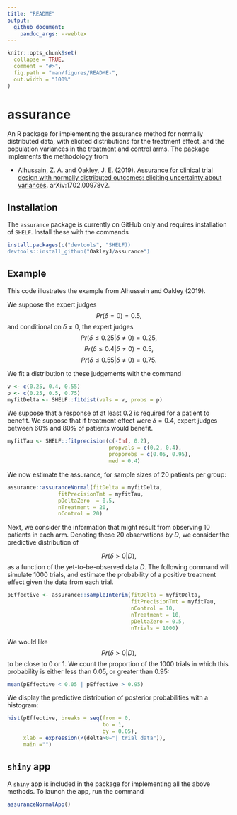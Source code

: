 ```yaml
---
title: "README"
output:
  github_document:
    pandoc_args: --webtex
---
```


<!-- README.md is generated from README.Rmd. Please edit that file -->

```r
knitr::opts_chunk$set(
  collapse = TRUE,
  comment = "#>",
  fig.path = "man/figures/README-",
  out.width = "100%"
)
```
# assurance

<!-- badges: start -->
<!-- badges: end -->

An R package for implementing the assurance method for normally distributed data, with elicited distributions for the treatment effect, and the population variances in the treatment and control arms. The package implements the methodology from 

- Alhussain, Z. A. and Oakley, J. E. (2019). [Assurance for clinical trial design with normally distributed outcomes: eliciting uncertainty about variances](https://arxiv.org/abs/1702.00978v2). arXiv:1702.00978v2.

## Installation

The `assurance` package is currently on GitHub only and requires installation of `SHELF`. Install these with the commands

``` r
install.packages(c("devtools", "SHELF))
devtools::install_github("OakleyJ/assurance")
```

## Example 

This code illustrates the example from Alhussein and Oakley (2019).

We suppose the expert judges 
$$Pr(\delta = 0) = 0.5,$$ and conditional on $\delta \neq 0$, the expert judges
$$
Pr(\delta \le 0.25|\delta \neq 0) = 0.25,
$$
$$
Pr(\delta \le 0.4|\delta \neq 0) = 0.5, 
$$
$$
Pr(\delta \le 0.55|\delta \neq 0) = 0.75. 
$$

We fit a distribution to these judgements with the command

```r
v <- c(0.25, 0.4, 0.55)
p <- c(0.25, 0.5, 0.75)
myfitDelta <- SHELF::fitdist(vals = v, probs = p)
```

We suppose that a response of at least 0.2 is required for a patient to benefit. We suppose that if treatment effect were $\delta = 0.4$, expert judges between 60% and 80% of patients would benefit.

```r
myfitTau <- SHELF::fitprecision(c(-Inf, 0.2),
                                propvals = c(0.2, 0.4),
                                propprobs = c(0.05, 0.95),
                                med = 0.4)
```

We now estimate the assurance, for sample sizes of 20 patients per group:


```r
assurance::assuranceNormal(fitDelta = myfitDelta,
                fitPrecisionTmt = myfitTau,
                pDeltaZero  = 0.5,
                nTreatment = 20,
                nControl = 20)
```

Next, we consider the information that might result from observing 10 patients in each arm. Denoting these 20 observations by $D$, we consider the predictive distribution of 

$$
Pr(\delta > 0 | D),
$$
as a function of the yet-to-be-observed data $D$. The following command will simulate 1000 trials, and estimate the probability of a positive treatment effect given the data from each trial.

```r
pEffective <- assurance::sampleInterim(fitDelta = myfitDelta,
                                       fitPrecisionTmt = myfitTau,
                                       nControl = 10,
                                       nTreatment = 10,
                                       pDeltaZero = 0.5,
                                       nTrials = 1000)
```

We would like 
$$
Pr(\delta > 0 | D),
$$
to be close to 0 or 1. We count the proportion of the 1000 trials in which this probability is either less than 0.05, or greater than 0.95:

```r
mean(pEffective < 0.05 | pEffective > 0.95)
```

We display the predictive distribution of posterior probabilities with a histogram:

```r
hist(pEffective, breaks = seq(from = 0, 
                              to = 1, 
                              by = 0.05),
     xlab = expression(P(delta>0~"| trial data")),
     main ="")
```

## `shiny` app  

A `shiny` app is included in the package for implementing all the above methods. To launch the app, run the command

```r
assuranceNormalApp()
```

